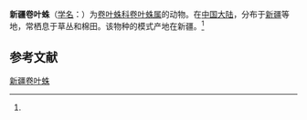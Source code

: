 {{Speciesbox
| name = 新疆卷叶蛛
| status = 
| status_system = 
| image = 
| genus = Dictyna
| species = xinjiangensis
| authority = (Song et al, 1985)<ref name='id14044'>{{cite web| url =http://www.bioinfo.cn/db05/BjdwSpecies.php?action=view&id=14044| title =新疆卷叶蛛| work =《中国动物物种编目数据库》| publisher =中国科学院微生物研究所| author =中国科学院动物研究所| accessdate =2009-04-28| deadurl =yes| archiveurl =https://web.archive.org/web/20160305070513/http://www.bioinfo.cn/db05/BjdwSpecies.php?action=view&id=14044| archivedate =2016-03-05}}</ref>
}}

'''新疆卷叶蛛'''（[[学名|学名]]：{{lang|la|''Dictyna xinjiangensis''}}）为[[卷叶蛛科|卷叶蛛科]][[卷叶蛛属|卷叶蛛属]]的动物。在[[中国大陆|中国大陆]]，分布于[[新疆|新疆]]等地，常栖息于草丛和棉田。该物种的模式产地在新疆。<ref name='id14044'/>

== 参考文献 ==
{{reflist}}

{{Wikispecies|Dictyna xinjiangensis}}
{{Taxonbar|from=Q2539953}}

[[Category:卷叶蛛属|新疆卷叶蛛]]


{{蜘蛛小作品}}